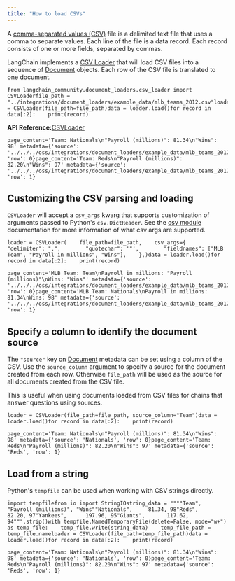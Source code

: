 ```yaml
---
title: "How to load CSVs"
---
```


A [comma-separated values (CSV)](https://en.wikipedia.org/wiki/Comma-separated_values) file is a delimited text file that uses a comma to separate values. Each line of the file is a data record. Each record consists of one or more fields, separated by commas.

LangChain implements a [CSV Loader](https://python.langchain.com/api_reference/community/document_loaders/langchain_community.document_loaders.csv_loader.CSVLoader.html) that will load CSV files into a sequence of [Document](https://python.langchain.com/api_reference/core/documents/langchain_core.documents.base.Document.html#langchain_core.documents.base.Document) objects. Each row of the CSV file is translated to one document.

```
from langchain_community.document_loaders.csv_loader import CSVLoaderfile_path = "../integrations/document_loaders/example_data/mlb_teams_2012.csv"loader = CSVLoader(file_path=file_path)data = loader.load()for record in data[:2]:    print(record)
```

**API Reference:**[CSVLoader](https://python.langchain.com/api_reference/community/document_loaders/langchain_community.document_loaders.csv_loader.CSVLoader.html)

```
page_content='Team: Nationals\n"Payroll (millions)": 81.34\n"Wins": 98' metadata={'source': '../../../oss/integrations/document_loaders/example_data/mlb_teams_2012.csv', 'row': 0}page_content='Team: Reds\n"Payroll (millions)": 82.20\n"Wins": 97' metadata={'source': '../../../oss/integrations/document_loaders/example_data/mlb_teams_2012.csv', 'row': 1}
```

## Customizing the CSV parsing and loading

`CSVLoader` will accept a `csv_args` kwarg that supports customization of arguments passed to Python's `csv.DictReader`. See the [csv module](https://docs.python.org/3/library/csv.html) documentation for more information of what csv args are supported.

```
loader = CSVLoader(    file_path=file_path,    csv_args={        "delimiter": ",",        "quotechar": '"',        "fieldnames": ["MLB Team", "Payroll in millions", "Wins"],    },)data = loader.load()for record in data[:2]:    print(record)
```

```
page_content='MLB Team: Team\nPayroll in millions: "Payroll (millions)"\nWins: "Wins"' metadata={'source': '../../../oss/integrations/document_loaders/example_data/mlb_teams_2012.csv', 'row': 0}page_content='MLB Team: Nationals\nPayroll in millions: 81.34\nWins: 98' metadata={'source': '../../../oss/integrations/document_loaders/example_data/mlb_teams_2012.csv', 'row': 1}
```

## Specify a column to identify the document source

The `"source"` key on [Document](https://python.langchain.com/api_reference/core/documents/langchain_core.documents.base.Document.html#langchain_core.documents.base.Document) metadata can be set using a column of the CSV. Use the `source_column` argument to specify a source for the document created from each row. Otherwise `file_path` will be used as the source for all documents created from the CSV file.

This is useful when using documents loaded from CSV files for chains that answer questions using sources.

```
loader = CSVLoader(file_path=file_path, source_column="Team")data = loader.load()for record in data[:2]:    print(record)
```

```
page_content='Team: Nationals\n"Payroll (millions)": 81.34\n"Wins": 98' metadata={'source': 'Nationals', 'row': 0}page_content='Team: Reds\n"Payroll (millions)": 82.20\n"Wins": 97' metadata={'source': 'Reds', 'row': 1}
```

## Load from a string

Python's `tempfile` can be used when working with CSV strings directly.

```
import tempfilefrom io import StringIOstring_data = """"Team", "Payroll (millions)", "Wins""Nationals",     81.34, 98"Reds",          82.20, 97"Yankees",      197.96, 95"Giants",       117.62, 94""".strip()with tempfile.NamedTemporaryFile(delete=False, mode="w+") as temp_file:    temp_file.write(string_data)    temp_file_path = temp_file.nameloader = CSVLoader(file_path=temp_file_path)data = loader.load()for record in data[:2]:    print(record)
```

```
page_content='Team: Nationals\n"Payroll (millions)": 81.34\n"Wins": 98' metadata={'source': 'Nationals', 'row': 0}page_content='Team: Reds\n"Payroll (millions)": 82.20\n"Wins": 97' metadata={'source': 'Reds', 'row': 1}
```
